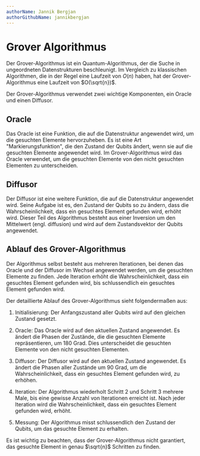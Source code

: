 ```yaml
---
authorName: Jannik Bergjan
authorGithubName: jannikbergjan
---
```


# Grover Algorithmus

Der Grover-Algorithmus ist ein Quantum-Algorithmus, der die Suche in ungeordneten Datenstrukturen beschleunigt.
Im Vergleich zu klassischen Algorithmen, die in der Regel eine Laufzeit von $O(n)$ haben, hat der Grover-Algorithmus
eine Laufzeit von $O(\sqrt{n})$.

Der Grover-Algorithmus verwendet zwei wichtige Komponenten, ein Oracle und einen Diffusor.

## Oracle
Das Oracle ist eine Funktion, die auf die Datenstruktur angewendet wird, um die gesuchten Elemente hervorzuheben.
Es ist eine Art "Markierungsfunktion", die den Zustand der Qubits ändert, wenn sie auf die gesuchten Elemente
angewendet wird. Im Grover-Algorithmus wird das Oracle verwendet, um die gesuchten Elemente von den nicht
gesuchten Elementen zu unterscheiden.

## Diffusor
Der Diffusor ist eine weitere Funktion, die auf die Datenstruktur angewendet wird. Seine Aufgabe ist es,
den Zustand der Qubits so zu ändern, dass die Wahrscheinlichkeit, dass ein gesuchtes Element gefunden wird,
erhöht wird. Dieser Teil des Algorithmus besteht aus einer Inversion um den Mittelwert (engl. diffusion)
und wird auf dem Zustandsvektor der Qubits angewendet.

## Ablauf des Grover-Algorithmus
Der Algorithmus selbst besteht aus mehreren Iterationen, bei denen das Oracle und der Diffusor im Wechsel
angewendet werden, um die gesuchten Elemente zu finden. Jede Iteration erhöht die Wahrscheinlichkeit,
dass ein gesuchtes Element gefunden wird, bis schlussendlich ein gesuchtes Element gefunden wird.

Der detaillierte Ablauf des Grover-Algorithmus sieht folgendermaßen aus:

1. Initialisierung: Der Anfangszustand aller Qubits wird auf den gleichen Zustand gesetzt.

2. Oracle: Das Oracle wird auf den aktuellen Zustand angewendet. Es ändert die Phasen der Zustände, die die gesuchten
Elemente repräsentieren, um 180 Grad. Dies unterscheidet die gesuchten Elemente von den nicht gesuchten Elementen.

3. Diffusor: Der Diffusor wird auf den aktuellen Zustand angewendet. Es ändert die Phasen aller Zustände um 90 Grad,
um die Wahrscheinlichkeit, dass ein gesuchtes Element gefunden wird, zu erhöhen.

4. Iteration: Der Algorithmus wiederholt Schritt 2 und Schritt 3 mehrere Male, bis eine gewisse Anzahl von Iterationen
erreicht ist. Nach jeder Iteration wird die Wahrscheinlichkeit, dass ein gesuchtes Element gefunden wird, erhöht.

5. Messung: Der Algorithmus misst schlussendlich den Zustand der Qubits, um das gesuchte Element zu erhalten.

Es ist wichtig zu beachten, dass der Grover-Algorithmus nicht garantiert, das gesuchte Element in genau $\sqrt{n}$
Schritten zu finden.



